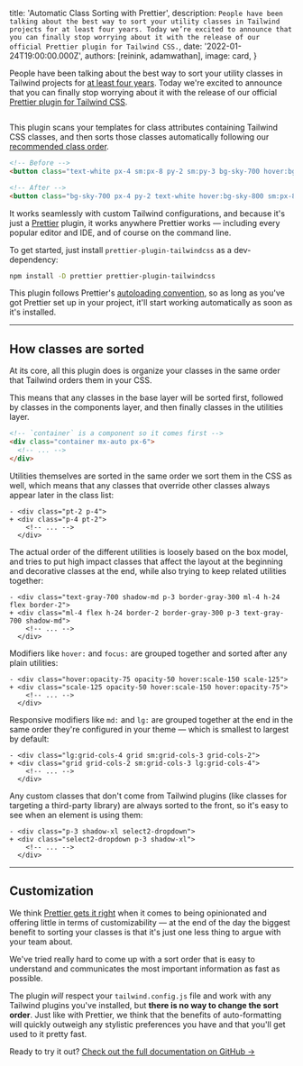 
  title: 'Automatic Class Sorting with Prettier',
  description: `People have been talking about the best way to sort your utility classes in Tailwind projects for at least four years. Today we’re excited to announce that you can finally stop worrying about it with the release of our official Prettier plugin for Tailwind CSS.`,
  date: '2022-01-24T19:00:00.000Z',
  authors: [reinink, adamwathan],
  image: card,
}

People have been talking about the best way to sort your utility classes in Tailwind projects for [at least four years](https://github.com/tailwindlabs/discuss/issues/97). Today we're excited to announce that you can finally stop worrying about it with the release of our official <a href="https://github.com/tailwindlabs/prettier-plugin-tailwindcss">Prettier plugin for Tailwind CSS</a>.

<div class="my-10">
  <a href="https://github.com/tailwindlabs/prettier-plugin-tailwindcss">
    <img src={banner} alt="" />
  </a>
</div>

This plugin scans your templates for class attributes containing Tailwind CSS classes, and then sorts those classes automatically following our [recommended class order](#how-classes-are-sorted).

```html HTML
<!-- Before -->
<button class="text-white px-4 sm:px-8 py-2 sm:py-3 bg-sky-700 hover:bg-sky-800">...</button>

<!-- After -->
<button class="bg-sky-700 px-4 py-2 text-white hover:bg-sky-800 sm:px-8 sm:py-3">...</button>
```

It works seamlessly with custom Tailwind configurations, and because it's just a [Prettier](https://prettier.io/) plugin, it works anywhere Prettier works — including every popular editor and IDE, and of course on the command line.

To get started, just install `prettier-plugin-tailwindcss` as a dev-dependency:

```sh Terminal
npm install -D prettier prettier-plugin-tailwindcss
```

This plugin follows Prettier's [autoloading convention](https://prettier.io/docs/en/plugins.html), so as long as you've got Prettier set up in your project, it'll start working automatically as soon as it's installed.

---

## How classes are sorted

At its core, all this plugin does is organize your classes in the same order that Tailwind orders them in your CSS.

This means that any classes in the base layer will be sorted first, followed by classes in the components layer, and then finally classes in the utilities layer.

```html
<!-- `container` is a component so it comes first -->
<div class="container mx-auto px-6">
  <!-- ... -->
</div>
```

Utilities themselves are sorted in the same order we sort them in the CSS as well, which means that any classes that override other classes always appear later in the class list:

```diff-html
- <div class="pt-2 p-4">
+ <div class="p-4 pt-2">
    <!-- ... -->
  </div>
```

The actual order of the different utilities is loosely based on the box model, and tries to put high impact classes that affect the layout at the beginning and decorative classes at the end, while also trying to keep related utilities together:

```diff-html
- <div class="text-gray-700 shadow-md p-3 border-gray-300 ml-4 h-24 flex border-2">
+ <div class="ml-4 flex h-24 border-2 border-gray-300 p-3 text-gray-700 shadow-md">
    <!-- ... -->
  </div>
```

Modifiers like `hover:` and `focus:` are grouped together and sorted after any plain utilities:

```diff-html
- <div class="hover:opacity-75 opacity-50 hover:scale-150 scale-125">
+ <div class="scale-125 opacity-50 hover:scale-150 hover:opacity-75">
    <!-- ... -->
  </div>
```

Responsive modifiers like `md:` and `lg:` are grouped together at the end in the same order they're configured in your theme — which is smallest to largest by default:

```diff-html
- <div class="lg:grid-cols-4 grid sm:grid-cols-3 grid-cols-2">
+ <div class="grid grid-cols-2 sm:grid-cols-3 lg:grid-cols-4">
    <!-- ... -->
  </div>
```

Any custom classes that don't come from Tailwind plugins (like classes for targeting a third-party library) are always sorted to the front, so it's easy to see when an element is using them:

```diff-html
- <div class="p-3 shadow-xl select2-dropdown">
+ <div class="select2-dropdown p-3 shadow-xl">
    <!-- ... -->
  </div>
```

---

## Customization

We think [Prettier gets it right](https://prettier.io/docs/en/option-philosophy.html) when it comes to being opinionated and offering little in terms of customizability — at the end of the day the biggest benefit to sorting your classes is that it's just one less thing to argue with your team about.

We've tried really hard to come up with a sort order that is easy to understand and communicates the most important information as fast as possible.

The plugin _will_ respect your `tailwind.config.js` file and work with any Tailwind plugins you've installed, but **there is no way to change the sort order**. Just like with Prettier, we think that the benefits of auto-formatting will quickly outweigh any stylistic preferences you have and that you'll get used to it pretty fast.

Ready to try it out? <a href="https://github.com/tailwindlabs/prettier-plugin-tailwindcss">Check out the full documentation on GitHub →</a>
